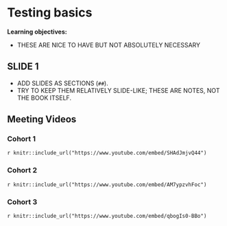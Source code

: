 # Testing basics

**Learning objectives:**

- THESE ARE NICE TO HAVE BUT NOT ABSOLUTELY NECESSARY

## SLIDE 1

- ADD SLIDES AS SECTIONS (`##`).
- TRY TO KEEP THEM RELATIVELY SLIDE-LIKE; THESE ARE NOTES, NOT THE BOOK ITSELF.

## Meeting Videos

### Cohort 1

`r knitr::include_url("https://www.youtube.com/embed/SHAdJmjvQ44")`

### Cohort 2

`r knitr::include_url("https://www.youtube.com/embed/AM7ypzvhFoc")`


### Cohort 3

`r knitr::include_url("https://www.youtube.com/embed/qbogIs0-BBo")`
